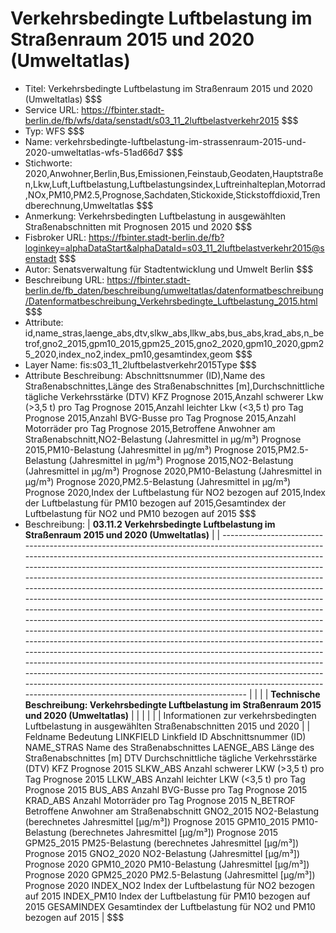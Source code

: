 # Verkehrsbedingte Luftbelastung im Straßenraum 2015 und 2020 (Umweltatlas)
- Titel: Verkehrsbedingte Luftbelastung im Straßenraum 2015 und 2020 (Umweltatlas) $$$
- Service URL: https://fbinter.stadt-berlin.de/fb/wfs/data/senstadt/s03_11_2luftbelastverkehr2015 $$$
- Typ: WFS $$$
- Name: verkehrsbedingte-luftbelastung-im-strassenraum-2015-und-2020-umweltatlas-wfs-51ad66d7 $$$
- Stichworte: 2020,Anwohner,Berlin,Bus,Emissionen,Feinstaub,Geodaten,Hauptstraßen,Lkw,Luft,Luftbelastung,Luftbelastungsindex,Luftreinhalteplan,Motorrad,NOx,PM10,PM2.5,Prognose,Sachdaten,Stickoxide,Stickstoffdioxid,Trendberechnung,Umweltatlas $$$
- Anmerkung: Verkehrsbedingten Luftbelastung in ausgewählten Straßenabschnitten mit Prognosen 2015 und 2020 $$$
- Fisbroker URL: https://fbinter.stadt-berlin.de/fb?loginkey=alphaDataStart&alphaDataId=s03_11_2luftbelastverkehr2015@senstadt $$$
- Autor: Senatsverwaltung für Stadtentwicklung und Umwelt Berlin $$$
- Beschreibung URL: https://fbinter.stadt-berlin.de/fb_daten/beschreibung/umweltatlas/datenformatbeschreibung/Datenformatbeschreibung_Verkehrsbedingte_Luftbelastung_2015.html $$$
- Attribute: id,name_stras,laenge_abs,dtv,slkw_abs,llkw_abs,bus_abs,krad_abs,n_betrof,gno2_2015,gpm10_2015,gpm25_2015,gno2_2020,gpm10_2020,gpm25_2020,index_no2,index_pm10,gesamtindex,geom $$$
- Layer Name: fis:s03_11_2luftbelastverkehr2015Type $$$
- Attribute Beschreibung: Abschnittsnummer (ID),Name des Straßenabschnittes,Länge des Straßenabschnittes [m],Durchschnittliche tägliche Verkehrsstärke (DTV) KFZ Prognose 2015,Anzahl schwerer Lkw (>3,5 t) pro Tag Prognose 2015,Anzahl leichter Lkw (<3,5 t) pro Tag Prognose 2015,Anzahl BVG-Busse pro Tag Prognose 2015,Anzahl Motorräder pro Tag Prognose 2015,Betroffene Anwohner am Straßenabschnitt,NO2-Belastung (Jahresmittel in µg/m³) Prognose 2015,PM10-Belastung (Jahresmittel in µg/m³) Prognose 2015,PM2.5-Belastung (Jahresmittel in µg/m³) Prognose 2015,NO2-Belastung (Jahresmittel in µg/m³) Prognose 2020,PM10-Belastung (Jahresmittel in µg/m³) Prognose 2020,PM2.5-Belastung (Jahresmittel in µg/m³) Prognose 2020,Index der Luftbelastung für NO2 bezogen auf 2015,Index der Luftbelastung für PM10 bezogen auf 2015,Gesamtindex der Luftbelastung für NO2 und PM10 bezogen auf 2015 $$$
- Beschreibung: | **03.11.2 Verkehrsbedingte Luftbelastung im Straßenraum 2015 und 2020 (Umweltatlas)**                                                                                                                                                                                                                                                                                                                                                                                                                                                                                                                                                                                                                                                                                                                                                                                                                                                                                                                                                                                                                                                                        |
| ------------------------------------------------------------------------------------------------------------------------------------------------------------------------------------------------------------------------------------------------------------------------------------------------------------------------------------------------------------------------------------------------------------------------------------------------------------------------------------------------------------------------------------------------------------------------------------------------------------------------------------------------------------------------------------------------------------------------------------------------------------------------------------------------------------------------------------------------------------------------------------------------------------------------------------------------------------------------------------------------------------------------------------------------------------------------------------------------------------------------------------------------------------ |
|                                                                                                                                                                                                                                                                                                                                                                                                                                                                                                                                                                                                                                                                                                                                                                                                                                                                                                                                                                                                                                                                                                                                                              |
| **Technische Beschreibung: Verkehrsbedingte Luftbelastung im Straßenraum 2015 und 2020 (Umweltatlas)**                                                                                                                                                                                                                                                                                                                                                                                                                                                                                                                                                                                                                                                                                                                                                                                                                                                                                                                                                                                                                                                       |
|                                                                                                                                                                                                                                                                                                                                                                                                                                                                                                                                                                                                                                                                                                                                                                                                                                                                                                                                                                                                                                                                                                                                                              |
|                                                                                                                                                                                                                                                                                                                                                                                                                                                                                                                                                                                                                                                                                                                                                                                                                                                                                                                                                                                                                                                                                                                                                              |
| Informationen zur verkehrsbedingten Luftbelastung in ausgewählten Straßenabschnitten 2015 und 2020                                                                                                                                                                                                                                                                                                                                                                                                                                                                                                                                                                                                                                                                                                                                                                                                                                                                                                                                                                                                                                                           |
| Feldname Bedeutung LINKFIELD Linkfield ID Abschnittsnummer (ID) NAME\_STRAS Name des Straßenabschnittes LAENGE\_ABS Länge des Straßenabschnittes \[m\] DTV Durchschnittliche tägliche Verkehrsstärke (DTV) KFZ Prognose 2015 SLKW\_ABS Anzahl schwerer LKW (>3,5 t) pro Tag Prognose 2015 LLKW\_ABS Anzahl leichter LKW (<3,5 t) pro Tag Prognose 2015 BUS\_ABS Anzahl BVG-Busse pro Tag Prognose 2015 KRAD\_ABS Anzahl Motorräder pro Tag Prognose 2015 N\_BETROF Betroffene Anwohner am Straßenabschnitt GNO2\_2015 NO2-Belastung (berechnetes Jahresmittel \[µg/m³\]) Prognose 2015 GPM10\_2015 PM10-Belastung (berechnetes Jahresmittel \[µg/m³\]) Prognose 2015 GPM25\_2015 PM25-Belastung (berechnetes Jahresmittel \[µg/m³\]) Prognose 2015 GNO2\_2020 NO2-Belastung (Jahresmittel \[µg/m³\]) Prognose 2020 GPM10\_2020 PM10-Belastung (Jahresmittel \[µg/m³\]) Prognose 2020 GPM25\_2020 PM2.5-Belastung (Jahresmittel \[µg/m³\]) Prognose 2020 INDEX\_NO2 Index der Luftbelastung für NO2 bezogen auf 2015 INDEX\_PM10 Index der Luftbelastung für PM10 bezogen auf 2015 GESAMINDEX Gesamtindex der Luftbelastung für NO2 und PM10 bezogen auf 2015 | $$$
